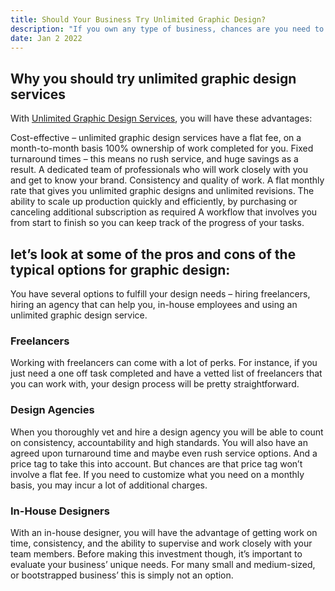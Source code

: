 ```yaml
---
title: Should Your Business Try Unlimited Graphic Design?
description: "If you own any type of business, chances are you need to get your graphic designs done on a regular basis. And you’re looking for efficient ways to do this, without breaking the bank. That’s why you might want to try unlimited graphic design "
date: Jan 2 2022
---
```


## Why you should try unlimited graphic design services
With [Unlimited Graphic Design Services](https://flatfee.io/unlimited-graphic-design-services/), you will have these advantages: 

Cost-effective – unlimited graphic design services have a flat fee, on a month-to-month basis
100% ownership of work completed for you.
Fixed turnaround times – this means no rush service, and huge savings as a result.
A dedicated team of professionals who will work closely with you and get to know your brand. 
Consistency and quality of work. 
A flat monthly rate that gives you unlimited graphic designs and unlimited revisions. 
The ability to scale up production quickly and efficiently, by purchasing or canceling additional subscription as required
A workflow that involves you from start to finish so you can keep track of the progress of your tasks.

 ## let’s look at some of the pros and cons of the typical options for graphic design:
You have several options to fulfill your design needs – hiring freelancers, hiring an agency that can help you, in-house employees and using an unlimited graphic design service.

### Freelancers 
Working with freelancers can come with a lot of perks. For instance, if you just need a one off task completed and have a vetted list of freelancers that you can work with, your design process will be pretty straightforward.

### Design Agencies 
When you thoroughly vet and hire a design agency you will be able to count on consistency, accountability and high standards. You will also have an agreed upon turnaround time and maybe even rush service options. And a price tag to take this into account. But chances are that price tag won’t involve a flat fee. If you need to customize what you need on a monthly basis, you may incur a lot of additional charges.

### In-House Designers 
With an in-house designer, you will have the advantage of getting work on time, consistency, and the ability to supervise and work closely with your team members. Before making this investment though, it’s important to evaluate your business’ unique needs. For many small and medium-sized, or bootstrapped business’ this is simply not an option.

